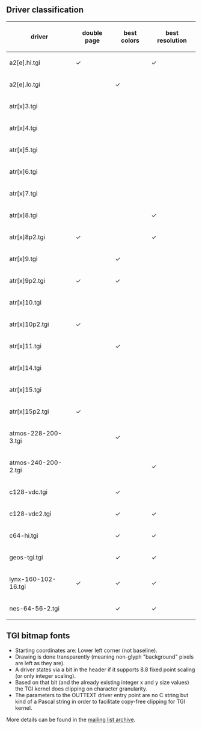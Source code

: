 == Driver classification ==
{| class="wikitable"
! driver !! double page !! best colors !! best resolution
|-
| a2[e].hi.tgi        || ✓     || &nbsp;  || ✓
|-
| a2[e].lo.tgi        || &nbsp; || ✓      || &nbsp;
|-
| atr[x]3.tgi         || &nbsp; || &nbsp; || &nbsp;
|-
| atr[x]4.tgi         || &nbsp; || &nbsp; || &nbsp;
|-
| atr[x]5.tgi         || &nbsp; || &nbsp; || &nbsp;
|-
| atr[x]6.tgi         || &nbsp; || &nbsp; || &nbsp;
|-
| atr[x]7.tgi         || &nbsp; || &nbsp; || &nbsp;
|-
| atr[x]8.tgi         || &nbsp; || &nbsp; || ✓
|-
| atr[x]8p2.tgi       || ✓     || &nbsp; || ✓
|-
| atr[x]9.tgi         || &nbsp; || ✓     || &nbsp;
|-
| atr[x]9p2.tgi       || ✓     || ✓     || &nbsp;
|-
| atr[x]10.tgi        || &nbsp; || &nbsp; || &nbsp;
|-
| atr[x]10p2.tgi      || ✓     || &nbsp; || &nbsp;
|-
| atr[x]11.tgi        || &nbsp; || ✓     || &nbsp;
|-
| atr[x]14.tgi        || &nbsp; || &nbsp; || &nbsp;
|-
| atr[x]15.tgi        || &nbsp; || &nbsp; || &nbsp;
|-
| atr[x]15p2.tgi      || ✓     || &nbsp; || &nbsp;
|-
| atmos-228-200-3.tgi || &nbsp; || ✓     || &nbsp;
|-
| atmos-240-200-2.tgi || &nbsp; || &nbsp; || ✓
|-
| c128-vdc.tgi        || &nbsp; || ✓     || &nbsp;
|-
| c128-vdc2.tgi       || &nbsp; || ✓     || ✓
|-
| c64-hi.tgi          || &nbsp; || ✓     || ✓
|-
| geos-tgi.tgi        || &nbsp; || ✓     || ✓
|-
| lynx-160-102-16.tgi || ✓     || ✓     || ✓
|-
| nes-64-56-2.tgi     || &nbsp; || ✓     || ✓
|}

== TGI bitmap fonts ==
* Starting coordinates are: Lower left corner (not baseline).
* Drawing is done transparently (meaning non-glyph "background" pixels are left as they are).
* A driver states via a bit in the header if it supports 8.8 fixed point scaling (or only integer scaling).
* Based on that bit (and the already existing integer x and y size values) the TGI kernel does clipping on character granularity.
* The parameters to the OUTTEXT driver entry point are no C string but kind of a Pascal string in order to facilitate copy-free clipping for TGI kernel.
More details can be found in the [http://cc65.github.io/cc65/mailarchive/2011-07/index.html#9551 mailing list archive].